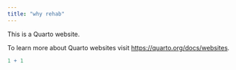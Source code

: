 ```yaml
---
title: "why rehab"
---
```


This is a Quarto website.

To learn more about Quarto websites visit <https://quarto.org/docs/websites>.

```r
1 + 1
```
